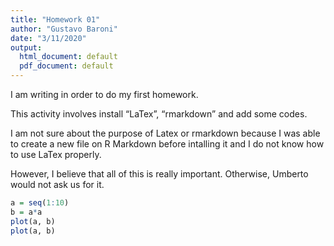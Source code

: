 ---
title: "Homework 01"
author: "Gustavo Baroni"
date: "3/11/2020"
output:
  html_document: default
  pdf_document: default
---
I am writing in order to do my first homework.  

This activity involves install "LaTex", "rmarkdown" and add some codes.  

I am not sure about the purpose of Latex or rmarkdown because I was able to create a new file on R Markdown before intalling it and I do not know how to use LaTex properly.  

However, I believe that all of this is really important. Otherwise, Umberto would not ask us for it.  

```{r echo = FALSE}
a = seq(1:10)  
b = a*a  
plot(a, b)
plot(a, b)
```